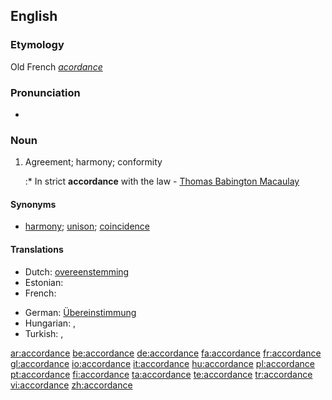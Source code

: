 ==English==

===Etymology===
Old French ''[[acordance]]''

===Pronunciation===
* {{audio|en-us-accordance.ogg|Audio (US)}}

===Noun===
{{en-noun}}

# Agreement; harmony; conformity
#:* In strict '''accordance''' with the law - [[w:Thomas Babington Macaulay|Thomas Babington Macaulay]]

====Synonyms====
* [[harmony]]; [[unison]]; [[coincidence]]

====Translations====
{{trans-top|agreement; harmony; conformity}}
* Dutch: [[:nl:overeenstemming|overeenstemming]] {{f}}
* Estonian: {{t|et|vastavus}}
* French: {{t+|fr|accordance|f}}
{{trans-mid}}
* German: [[:de:Übereinstimmung|Übereinstimmung]] {{f}}
* Hungarian: {{t|hu|egyetértés}}, {{t|hu|összhang}}
* Turkish: {{t+|tr|uygunluk}}, {{t+|tr|uyum}}
{{trans-bottom}}

[[ar:accordance]]
[[be:accordance]]
[[de:accordance]]
[[fa:accordance]]
[[fr:accordance]]
[[gl:accordance]]
[[io:accordance]]
[[it:accordance]]
[[hu:accordance]]
[[pl:accordance]]
[[pt:accordance]]
[[fi:accordance]]
[[ta:accordance]]
[[te:accordance]]
[[tr:accordance]]
[[vi:accordance]]
[[zh:accordance]]